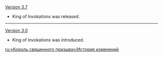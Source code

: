{{Change History/Header}}
[[Version 3.7]]
* King of Invokations was released.
----
[[Version 3.0]]
* King of Invokations was introduced.
<noinclude>
[[ru:«Король священного призыва»/История изменений]]
</noinclude>